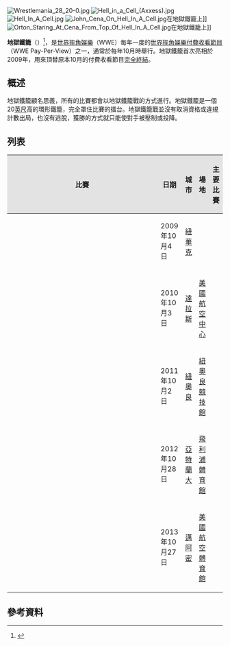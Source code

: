 
[[File:Wrestlemania_28_20-0.jpg|thumb]]
[[File:Hell_in_a_Cell_(Axxess).jpg|thumb]]
[[File:Hell_In_A_Cell.jpg|thumb]]
[[File:John_Cena_On_Hell_In_A_Cell.jpg|thumb]]在地獄鐵籠上]]
[[File:Orton_Staring_At_Cena_From_Top_Of_Hell_In_A_Cell.jpg|thumb]]在地獄鐵籠上]]

'''地獄鐵籠'''（{{lang-en|'''Hell in a Cell'''}}）<ref>{{Cite web |url=http://www.wwe.com/shows/hellinacell |title=Hell in a Cell |accessdate=2013-05-25 |archive-date=2016-07-27 |archive-url=https://web.archive.org/web/20160727065139/http://www.wwe.com/shows/hellinacell |dead-url=no }}</ref>，是[[世界摔角娛樂|世界摔角娛樂]]（WWE）每年一度的[[世界摔角娛樂付費收看節目|世界摔角娛樂付費收看節目]]（WWE Pay-Per-View）之一，通常於每年10月時舉行。地獄鐵籠首次亮相於2009年，用來頂替原本10月的付費收看節目[[完全終結|完全終結]]。

==概述==
地獄鐵籠顧名思義，所有的比賽都會以地獄鐵籠戰的方式進行。地獄鐵籠是一個20[[英尺|英尺]]高的環形鐵籠，完全罩住比賽的擂台。地獄鐵籠戰並沒有取消資格或違規計數出局，也沒有逃脫，獲勝的方式就只能使對手被壓制或投降。

==列表==
{| class="wikitable" align="center"
!style="background: #e3e3e3;" width="9%"|比賽
!style="background: #e3e3e3;" width="6%"|日期
!style="background: #e3e3e3;" width="10%"|城市
!style="background: #e3e3e3;" width="9%"|場地
!style="background: #e3e3e3;" width="25%"|主要比賽
|-
|{{link-en|地獄鐵籠2009|Hell in a Cell (2009)}}
|2009年10月4日
|[[紐華克_(新澤西州)|紐華克]]
|{{link-en|保誠中心|Prudential Center}}
|{{small|[[D-Generation_X|D-Generation X]] ([[Triple_H|Triple H]] and [[尚恩·麥可|Shawn Michaels]]) vs. The Legacy ([[寇帝·羅茲|Cody Rhodes]] and Ted DiBiase) in a Tag team Hell in a Cell match<br/>[[約翰·希南|John Cena]] vs [[蘭迪·歐頓|Randy Orton]] in a Hell in a Cell match for the [[WWE冠軍|WWE Championship]]<br/>[[CM_Punk|CM Punk]] vs [[送葬者_(摔角手)|The Undertaker]] in a Hell in a Cell match for the [[世界重量級冠軍_(WWE)|World Heavyweight Championship]]
}}
|-
|{{link-en|地獄鐵籠2010|Hell in a Cell (2010)}}
|2010年10月3日
|[[達拉斯|達拉斯]]
|[[美國航空中心|美國航空中心]]
|{{small|Randy Orton (c) vs. [[Sheamus|Sheamus]] in a Hell in a Cell match for the WWE Championship<br/>[[肯恩_(摔角手)|Kane]] (c) vs. The Undertaker in a Hell in a Cell match for the World Heavyweight Championship}}
|-
|{{link-en|地獄鐵籠2011|Hell in a Cell (2011)}}
|2011年10月2日
|[[紐奧良|紐奧良]]
|[[紐奧良競技館|紐奧良競技館]]
|{{small|[[Mark_Henry|Mark Henry]] (c) vs. Randy Orton in a Hell in a Cell match for the World Heavyweight Championship<br/>John Cena (c) vs. CM Punk vs. [[Alberto_Del_Rio|Alberto Del Rio]] in a Triple Threat Hell in a Cell match for the WWE Championship}}
|-
|{{link-en|地獄鐵籠2012|Hell in a Cell (2012)}}
|2012年10月28日
|[[亞特蘭大|亞特蘭大]]
|[[飛利浦體育館|飛利浦體育館]]
|{{small|Sheamus (c) vs. [[Big_Show|Big Show]] in a Singles match for the World Heavyweight Championship<br/>CM Punk (c) vs. [[Ryback|Ryback]] in a Hell in a Cell Match for the WWE Championship}}
|-
|{{link-en|地獄鐵籠2013|Hell in a Cell (2013)}}
|2013年10月27日
|[[邁阿密|邁阿密]]
|[[美國航空體育館|美國航空體育館]]
|
|}

==參考資料==
<div class="references-small">
<references />
</div>

{{WWE PPV|地獄鐵籠}}